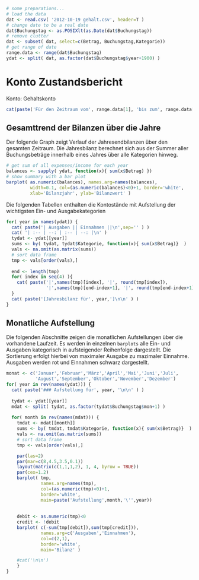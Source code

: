 ```r
# some preparations...
# load the data
dat <- read.csv( '2012-10-19 gehalt.csv', header=T )
# change date to be a real date
dat$Buchungstag <- as.POSIXlt(as.Date(dat$Buchungstag))
# remove clutter
dat <- subset( dat, select=c(Betrag, Buchungstag,Kategorie))
# get range of date
range.data <- range(dat$Buchungstag)
ydat <- split( dat, as.factor(dat$Buchungstag$year+1900) )
```

# Konto Zustandsbericht 

Konto: Gehaltskonto

``` r
cat(paste('Für den Zeitraum vom', range.data[1], 'bis zum', range.data[2]))
```

## Gesamttrend der Bilanzen über die Jahre

Der folgende Graph zeigt Verlauf der Jahresendbilanzen über den gesamten Zeitraum. 
Die Jahresbilanz berechnet sich aus der Summer aller Buchungsbeträge innerhalb eines Jahres über alle Kategorien hinweg.

```r
# get sum of all expenses/income for each year
balances <- sapply( ydat, function(x){ sum(x$Betrag) })
# show summary with a bar plot
barplot( as.numeric(balances), names.arg=names(balances),
         width=0.1, col=(as.numeric(balances)<0)+1, border='white',
         xlab='Bilanzjahr', ylab='Bilanzwert' )
```

Die folgenden Tabellen enthalten die Kontostände mit Aufstellung der wichtigsten Ein- und Ausgabekategorien

```r
for( year in names(ydat)) {
  cat( paste('| Ausgaben || Einnahmen ||\n',sep='' ) )
  cat( '| :-- | --: | :-- | --: |\n' )
  tydat <- ydat[[year]]
  sums <- by( tydat, tydat$Kategorie, function(x){ sum(x$Betrag)}  )
  vals <- na.omit(as.matrix(sums))
  # sort data frame
  tmp <- vals[order(vals),]
  
  end <- length(tmp)
  for( index in seq(4) ){
    cat( paste('|',names(tmp)[index], '|', round(tmp[index]),
               '|',names(tmp)[end-index+1], '|', round(tmp[end-index+1]), '|\n') )
  }
  cat( paste('[Jahresbilanz für', year,']\n\n' ) )
}
```

## Monatliche Aufstellung

Die folgenden Abschnitte zeigen die monatlichen Aufstellungen über die vorhandene Laufzeit.
Es werden in einzelnen `barplots` alle Ein- und Ausgaben kategorisch in aufsteigender Reihenfolge dargestellt.
Die Sortierung erfolgt hierbei von maximaler Ausgabe zu mazimaler Einnahme.
Ausgaben werden rot und Einnahmen schwarz dargestellt.

```r
monat <- c('Januar','Februar','März','April','Mai','Juni','Juli',
           'August','September','Oktober','November','Dezember')
for( year in rev(names(ydat))) {
  cat( paste('### Aufstellung für', year, '\n\n' ) )
  
  tydat <- ydat[[year]]
  mdat <- split( tydat, as.factor(tydat$Buchungstag$mon+1) )
  
  for( month in rev(names(mdat))) {    
    tmdat <- mdat[[month]]
    sums <- by( tmdat, tmdat$Kategorie, function(x){ sum(x$Betrag)}  )
    vals <- na.omit(as.matrix(sums))
    # sort data frame
    tmp <- vals[order(vals),]

    par(las=2)
    par(mar=c(8,4.5,3.5,0.1))
    layout(matrix(c(1,1,1,2), 1, 4, byrow = TRUE))
    par(cex=1.2)
    barplot( tmp, 
             names.arg=names(tmp),
             col=(as.numeric(tmp)<0)+1,
             border='white',
             main=paste('Aufstellung',month,'\'',year))
    
    
    debit <- as.numeric(tmp)<0
    credit <- !debit
    barplot( c(-sum(tmp[debit]),sum(tmp[credit])),
             names.arg=c('Ausgaben','Einnahmen'),
             col=c(2,1),
             border='white',
             main='Bilanz' )

    #cat('\n\n')
    }
}
```